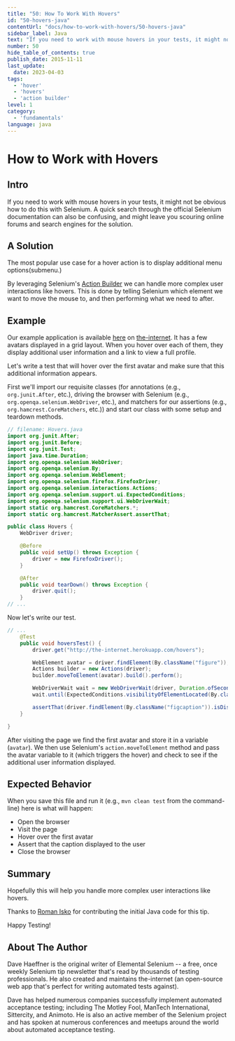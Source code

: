 ```yaml
---
title: "50: How To Work With Hovers"
id: "50-hovers-java"
contentUrl: "docs/how-to-work-with-hovers/50-hovers-java"
sidebar_label: Java
text: "If you need to work with mouse hovers in your tests, it might not be obvious how to do this with Selenium. A quick search through the official Selenium documentation can also be confusing, and might leave you scouring online forums and search engines for the solution."
number: 50
hide_table_of_contents: true
publish_date: 2015-11-11
last_update:
  date: 2023-04-03
tags:
  - 'hover'
  - 'hovers'
  - 'action builder'
level: 1
category:
  - 'fundamentals'
language: java
---
```


# How to Work with Hovers

## Intro

If you need to work with mouse hovers in your tests, it might not be obvious how to do this with Selenium. A quick search through the official Selenium documentation can also be confusing, and might leave you scouring online forums and search engines for the solution.

## A Solution

The most popular use case for a hover action is to display additional menu options(submenu.)

By leveraging Selenium's [Action Builder](https://seleniumhq.github.io/selenium/docs/api/java/org/openqa/selenium/interactions/Actions.html) we can handle more complex user interactions like hovers. This is done by telling Selenium which element we want to move the mouse to, and then performing what we need to after.

## Example

Our example application is available [here](http://the-internet.herokuapp.com/hovers) on [the-internet](http://github.com/tourdedave/the-internet). It has a few avatars displayed in a grid layout. When you hover over each of them, they display additional user information and a link to view a full profile.

Let's write a test that will hover over the first avatar and make sure that this additional information appears.

First we'll import our requisite classes (for annotations (e.g., `org.junit.After`, etc.), driving the browser with Selenium (e.g., `org.openqa.selenium.WebDriver`, etc.), and matchers for our assertions (e.g., `org.hamcrest.CoreMatchers`, etc.)) and start our class with some setup and teardown methods.

```java
// filename: Hovers.java
import org.junit.After;
import org.junit.Before;
import org.junit.Test;
import java.time.Duration;
import org.openqa.selenium.WebDriver;
import org.openqa.selenium.By;
import org.openqa.selenium.WebElement;
import org.openqa.selenium.firefox.FirefoxDriver;
import org.openqa.selenium.interactions.Actions;
import org.openqa.selenium.support.ui.ExpectedConditions;
import org.openqa.selenium.support.ui.WebDriverWait;
import static org.hamcrest.CoreMatchers.*;
import static org.hamcrest.MatcherAssert.assertThat;

public class Hovers {
    WebDriver driver;

    @Before
    public void setUp() throws Exception {
        driver = new FirefoxDriver();
    }

    @After
    public void tearDown() throws Exception {
        driver.quit();
    }
// ...
```

Now let's write our test.

```java
// ...
    @Test
    public void hoversTest() {
        driver.get("http://the-internet.herokuapp.com/hovers");

        WebElement avatar = driver.findElement(By.className("figure"));
        Actions builder = new Actions(driver);
        builder.moveToElement(avatar).build().perform();

        WebDriverWait wait = new WebDriverWait(driver, Duration.ofSeconds(5));
        wait.until(ExpectedConditions.visibilityOfElementLocated(By.className("figcaption")));

        assertThat(driver.findElement(By.className("figcaption")).isDisplayed(), is(Boolean.TRUE));
    }

}
```

After visiting the page we find the first avatar and store it in a variable (`avatar`). We then use Selenium's `action.moveToElement` method and pass the avatar variable to it (which triggers the hover) and check to see if the additional user information displayed.


## Expected Behavior

When you save this file and run it (e.g., `mvn clean test` from the command-line) here is what will happen:

+ Open the browser
+ Visit the page
+ Hover over the first avatar
+ Assert that the caption displayed to the user
+ Close the browser

## Summary

Hopefully this will help you handle more complex user interactions like hovers.

Thanks to [Roman Isko](https://github.com/RomanIsko) for contributing the initial Java code for this tip.

Happy Testing!

## About The Author

Dave Haeffner is the original writer of Elemental Selenium -- a free, once weekly Selenium tip newsletter that's read by thousands of testing professionals. He also created and maintains the-internet (an open-source web app that's perfect for writing automated tests against).

Dave has helped numerous companies successfully implement automated acceptance testing; including The Motley Fool, ManTech International, Sittercity, and Animoto. He is also an active member of the Selenium project and has spoken at numerous conferences and meetups around the world about automated acceptance testing.
